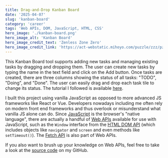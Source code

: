 ```yaml
---
title: Drag-and-Drop Kanban Board
date: '2025-04-07'
slug: 'kanban-board'
category: 'career'
tags: 'Web APIs, DOM, JavaScript, HTML, CSS'
hero_image: './kanban-board.png'
hero_image_alt: 'Kanban Board'
hero_image_credit_text: 'Zenless Zone Zero'
hero_image_credit_link: 'https://act-webstatic.mihoyo.com/puzzle/zzz/pz_0APytze_c9/resource/puzzle/2025/02/21/b602ad42061abd696f263671fd986096_6924399092774581601.png?x-oss-process=image/format,webp/quality,Q_90'
---
```


This Kanban Board tool supports adding new tasks and managing existing tasks by dragging and dropping them.
The user can create new tasks by typing the name in the text field and click on the Add button.
Once tasks are created, there are three columns showing the status of all tasks: "TODO", "Doing", and "Done".
The user can easily drag and drop each task tile to change its status. The tutorial I followed is available [here](https://www.youtube.com/watch?v=ecKw7FfikwI).

I built this project using vanilla JavaScript as opposed to more advanced JS frameworks like React or Vue.
Developers nowadays including me often rely on modern front end frameworks and thus overlook or misunderstand what vanilla JS alone can do.
Since [JavaScript](https://en.wikipedia.org/wiki/JavaScript) is the browser's "native language", there are actually a handful of [Web APIs](https://developer.mozilla.org/en-US/docs/Web/API) available for use with JavaScript,
such as the `Window` interface from the [HTML DOM API](https://developer.mozilla.org/en-US/docs/Web/API/HTML_DOM_API) (which includes objects like `navigator` and `screen` and even methods like `setTimeout()`).
The [Fetch API](https://developer.mozilla.org/en-US/docs/Web/API/Fetch_API) is also part of Web APIs.

If you also want to brush up your knowledge on Web APIs, feel free to take a look at the [source code](https://github.com/Yuanlong-Tony-Cui/kanban-board) on my GitHub.
